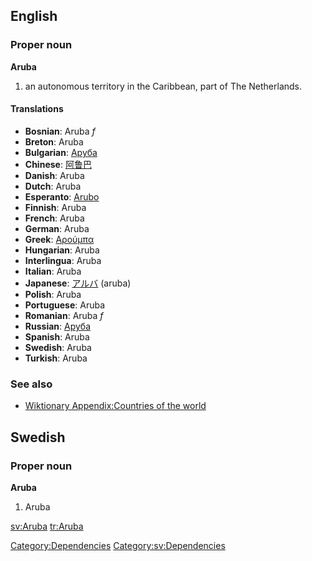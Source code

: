 ==English==
===Proper noun===
'''Aruba'''
# an autonomous territory in the Caribbean, part of The Netherlands.

====Translations====
*'''Bosnian''': Aruba ''f''
*'''Breton''': Aruba
*'''Bulgarian''': [[Аруба]]
*'''Chinese''': [[阿鲁巴]]
*'''Danish''': Aruba
*'''Dutch''': Aruba
*'''Esperanto''': [[Arubo]]
*'''Finnish''': Aruba
*'''French''': Aruba
*'''German''': Aruba
*'''Greek''': [[Αρούμπα]]
*'''Hungarian''': Aruba
*'''Interlingua''': Aruba
*'''Italian''': Aruba
*'''Japanese''': [[アルバ]] (aruba)
*'''Polish''': Aruba
*'''Portuguese''': Aruba
*'''Romanian''': Aruba ''f''
*'''Russian''': [[Аруба]]
*'''Spanish''': Aruba
*'''Swedish''': Aruba
*'''Turkish''': Aruba

===See also===
*[[Wiktionary Appendix:Countries of the world]]

{{wikipedia}}

==Swedish==
===Proper noun===
'''Aruba'''
#Aruba

[[Category:Dependencies]]
[[Category:sv:Dependencies]]

[[sv:Aruba]]
[[tr:Aruba]]